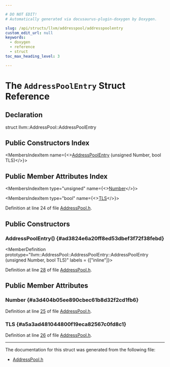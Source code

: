 ```yaml
---

# DO NOT EDIT!
# Automatically generated via docusaurus-plugin-doxygen by Doxygen.

slug: /api/structs/llvm/addresspool/addresspoolentry
custom_edit_url: null
keywords:
  - doxygen
  - reference
  - struct
toc_max_heading_level: 3

---
```





# The `AddressPoolEntry` Struct Reference

<DoxygenPage pluginConfig={pluginConfig}>



## Declaration

<CodeBlock>struct llvm::AddressPool::AddressPoolEntry</CodeBlock>

## Public Constructors Index

<MembersIndex>

<MembersIndexItem
  name={<><a href="#ad3824e6a20ff8ed53dbef3f72f38febd">AddressPoolEntry</a> (unsigned Number, bool TLS)</>}>
</MembersIndexItem>

</MembersIndex>

## Public Member Attributes Index

<MembersIndex>

<MembersIndexItem
  type="unsigned"
  name={<><a href="#a3d404b05ee890cbec61b8d32f2cd1fb6">Number</a></>}>
</MembersIndexItem>

<MembersIndexItem
  type="bool"
  name={<><a href="#a5a3ad481044800f19eca82567c0fd8c1">TLS</a></>}>
</MembersIndexItem>

</MembersIndex>


Definition at line 24 of file <a href="/docs/api/files/lib/lib/codegen/lib/codegen/asmprinter/addresspool-h">AddressPool.h</a>.

<SectionDefinition>

## Public Constructors

### AddressPoolEntry() {#ad3824e6a20ff8ed53dbef3f72f38febd}

<MemberDefinition
  prototype="llvm::AddressPool::AddressPoolEntry::AddressPoolEntry (unsigned Number, bool TLS)"
  labels = {["inline"]}>

Definition at line <a href="/docs/api/files/lib/lib/codegen/lib/codegen/asmprinter/addresspool-h/#l00028">28</a> of file <a href="/docs/api/files/lib/lib/codegen/lib/codegen/asmprinter/addresspool-h">AddressPool.h</a>.
</MemberDefinition>

</SectionDefinition>

<SectionDefinition>

## Public Member Attributes

### Number {#a3d404b05ee890cbec61b8d32f2cd1fb6}

<MemberDefinition
  prototype="unsigned llvm::AddressPool::AddressPoolEntry::Number">

Definition at line <a href="/docs/api/files/lib/lib/codegen/lib/codegen/asmprinter/addresspool-h/#l00025">25</a> of file <a href="/docs/api/files/lib/lib/codegen/lib/codegen/asmprinter/addresspool-h">AddressPool.h</a>.
</MemberDefinition>

### TLS {#a5a3ad481044800f19eca82567c0fd8c1}

<MemberDefinition
  prototype="bool llvm::AddressPool::AddressPoolEntry::TLS">

Definition at line <a href="/docs/api/files/lib/lib/codegen/lib/codegen/asmprinter/addresspool-h/#l00026">26</a> of file <a href="/docs/api/files/lib/lib/codegen/lib/codegen/asmprinter/addresspool-h">AddressPool.h</a>.
</MemberDefinition>

</SectionDefinition>

<hr/>

The documentation for this struct was generated from the following file:

<ul>
<li><a href="/docs/api/files/lib/lib/codegen/lib/codegen/asmprinter/addresspool-h">AddressPool.h</a></li>
</ul>

</DoxygenPage>
